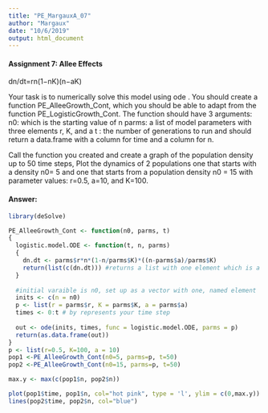 ```yaml
---
title: "PE_MargauxA_07"
author: "Margaux"
date: "10/6/2019"
output: html_document
---
```

#### Assignment 7: Allee Effects
dn/dt=rn(1−nK)(n−aK)

Your task is to numerically solve this model using ode . You should create a function PE_AlleeGrowth_Cont, which you should be able to adapt from the function PE_LogisticGrowth_Cont. The function should have 3 arguments:
n0: which is the starting value of n
parms: a list of model parameters with three elements r, K, and a
t : the number of generations to run
and should return a data.frame with a column for time and a column for n.

Call the function you created and create a graph of the population density up to 50 time steps, Plot the dynamics of 2 populations one that starts with a density n0= 5 and one that starts from a population density n0 = 15 with parameter values:
r=0.5, a=10, and K=100.

#### Answer:

```r
library(deSolve)

PE_AlleeGrowth_Cont <- function(n0, parms, t)
{
  logistic.model.ODE <- function(t, n, parms)
  {
    dn.dt <- parms$r*n*(1-n/parms$K)*((n-parms$a)/parms$K)
    return(list(c(dn.dt))) #returns a list with one element which is a vector
  }
  
  #initial varaible is n0, set up as a vector with one, named element
  inits <- c(n = n0)
  p <- list(r = parms$r, K = parms$K, a = parms$a)
  times <- 0:t # by represents your time step
  
  out <- ode(inits, times, func = logistic.model.ODE, parms = p)
  return(as.data.frame(out))
}
p <- list(r=0.5, K=100, a = 10)
pop1 <-PE_AlleeGrowth_Cont(n0=5, parms=p, t=50)
pop2 <-PE_AlleeGrowth_Cont(n0=15, parms=p, t=50)

max.y <- max(c(pop1$n, pop2$n))

plot(pop1$time, pop1$n, col="hot pink", type = 'l', ylim = c(0,max.y))
lines(pop2$time, pop2$n, col="blue")
```
